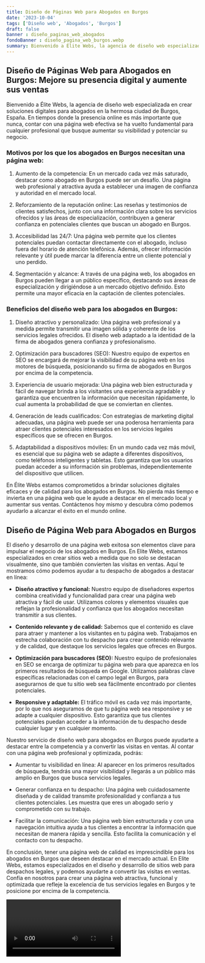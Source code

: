 ```yaml
---
title: Diseño de Páginas Web para Abogados en Burgos
date: '2023-10-04'
tags: ['Diseño web', 'Abogados', 'Burgos']
draft: false
banner : diseño_paginas_web_abogados
fondoBanner : diseño_pagina_web_burgos.webp
summary: Bienvenido a Élite Webs, la agencia de diseño web especializada en crear soluciones digitales para abogados en la hermosa ciudad de Burgos, España. En tiempos donde la presencia online es más importante que nunca, contar con una página web efectiva se ha vuelto fundamental para cualquier profesional que busque aumentar su visibilidad y potenciar su negocio.
---
```


## Diseño de Páginas Web para Abogados en Burgos: Mejore su presencia digital y aumente sus ventas

Bienvenido a Élite Webs, la agencia de diseño web especializada en crear soluciones digitales para abogados en la hermosa ciudad de Burgos, España. En tiempos donde la presencia online es más importante que nunca, contar con una página web efectiva se ha vuelto fundamental para cualquier profesional que busque aumentar su visibilidad y potenciar su negocio.

### Motivos por los que los abogados en Burgos necesitan una página web:

1. Aumento de la competencia: En un mercado cada vez más saturado, destacar como abogado en Burgos puede ser un desafío. Una página web profesional y atractiva ayuda a establecer una imagen de confianza y autoridad en el mercado local.

2. Reforzamiento de la reputación online: Las reseñas y testimonios de clientes satisfechos, junto con una información clara sobre los servicios ofrecidos y las áreas de especialización, contribuyen a generar confianza en potenciales clientes que buscan un abogado en Burgos.

3. Accesibilidad las 24/7: Una página web permite que los clientes potenciales puedan contactar directamente con el abogado, incluso fuera del horario de atención telefónica. Además, ofrecer información relevante y útil puede marcar la diferencia entre un cliente potencial y uno perdido.

4. Segmentación y alcance: A través de una página web, los abogados en Burgos pueden llegar a un público específico, destacando sus áreas de especialización y dirigiéndose a un mercado objetivo definido. Esto permite una mayor eficacia en la captación de clientes potenciales.

### Beneficios del diseño web para los abogados en Burgos:

1. Diseño atractivo y personalizado: Una página web profesional y a medida permite transmitir una imagen sólida y coherente de los servicios legales ofrecidos. El diseño web adaptado a la identidad de la firma de abogados genera confianza y profesionalismo.

2. Optimización para buscadores (SEO): Nuestro equipo de expertos en SEO se encargará de mejorar la visibilidad de su página web en los motores de búsqueda, posicionando su firma de abogados en Burgos por encima de la competencia.

3. Experiencia de usuario mejorada: Una página web bien estructurada y fácil de navegar brinda a los visitantes una experiencia agradable y garantiza que encuentren la información que necesitan rápidamente, lo cual aumenta la probabilidad de que se conviertan en clientes.

4. Generación de leads cualificados: Con estrategias de marketing digital adecuadas, una página web puede ser una poderosa herramienta para atraer clientes potenciales interesados ​​en los servicios legales específicos que se ofrecen en Burgos.

5. Adaptabilidad a dispositivos móviles: En un mundo cada vez más móvil, es esencial que su página web se adapte a diferentes dispositivos, como teléfonos inteligentes y tabletas. Esto garantiza que los usuarios puedan acceder a su información sin problemas, independientemente del dispositivo que utilicen.

En Élite Webs estamos comprometidos a brindar soluciones digitales eficaces y de calidad para los abogados en Burgos. No pierda más tiempo e invierta en una página web que le ayude a destacar en el mercado local y aumentar sus ventas. Contáctenos hoy mismo y descubra cómo podemos ayudarlo a alcanzar el éxito en el mundo online.

<GifSeo />

<Cta />

## Diseño de Página Web para Abogados en Burgos

El diseño y desarrollo de una página web exitosa son elementos clave para impulsar el negocio de los abogados en Burgos. En Elite Webs, estamos especializados en crear sitios web a medida que no solo se destacan visualmente, sino que también convierten las visitas en ventas. Aquí te mostramos cómo podemos ayudar a tu despacho de abogados a destacar en línea:

- **Diseño atractivo y funcional:** Nuestro equipo de diseñadores expertos combina creatividad y funcionalidad para crear una página web atractiva y fácil de usar. Utilizamos colores y elementos visuales que reflejan la profesionalidad y confianza que los abogados necesitan transmitir a sus clientes.

- **Contenido relevante y de calidad:** Sabemos que el contenido es clave para atraer y mantener a los visitantes en tu página web. Trabajamos en estrecha colaboración con tu despacho para crear contenido relevante y de calidad, que destaque los servicios legales que ofreces en Burgos. 

- **Optimización para buscadores (SEO):** Nuestro equipo de profesionales en SEO se encarga de optimizar tu página web para que aparezca en los primeros resultados de búsqueda en Google. Utilizamos palabras clave específicas relacionadas con el campo legal en Burgos, para asegurarnos de que tu sitio web sea fácilmente encontrado por clientes potenciales.

- **Responsive y adaptable:** El tráfico móvil es cada vez más importante, por lo que nos aseguramos de que tu página web sea responsive y se adapte a cualquier dispositivo. Esto garantiza que tus clientes potenciales puedan acceder a la información de tu despacho desde cualquier lugar y en cualquier momento.

Nuestro servicio de diseño web para abogados en Burgos puede ayudarte a destacar entre la competencia y a convertir las visitas en ventas. Al contar con una página web profesional y optimizada, podrás:

- Aumentar tu visibilidad en línea: Al aparecer en los primeros resultados de búsqueda, tendrás una mayor visibilidad y llegarás a un público más amplio en Burgos que busca servicios legales.

- Generar confianza en tu despacho: Una página web cuidadosamente diseñada y de calidad transmite profesionalidad y confianza a tus clientes potenciales. Les muestra que eres un abogado serio y comprometido con su trabajo.

- Facilitar la comunicación: Una página web bien estructurada y con una navegación intuitiva ayuda a tus clientes a encontrar la información que necesitan de manera rápida y sencilla. Esto facilita la comunicación y el contacto con tu despacho.

En conclusión, tener una página web de calidad es imprescindible para los abogados en Burgos que deseen destacar en el mercado actual. En Elite Webs, estamos especializados en el diseño y desarrollo de sitios web para despachos legales, y podemos ayudarte a convertir las visitas en ventas. Confía en nosotros para crear una página web atractiva, funcional y optimizada que refleje la excelencia de tus servicios legales en Burgos y te posicione por encima de la competencia.

<Video />

<CtaBot job='Abogados' city='Burgos'/>

<Gmaps query='Burgos+españa+maps' />